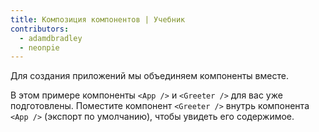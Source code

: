 ```yaml
---
title: Композиция компонентов | Учебник
contributors:
  - adamdbradley
  - neonpie
---
```


Для создания приложений мы объединяем компоненты вместе.

В этом примере компоненты `<App />` и `<Greeter />` для вас уже подготовлены. Поместите компонент `<Greeter />` внутрь компонента `<App />` (экспорт по умолчанию), чтобы увидеть его содержимое.
